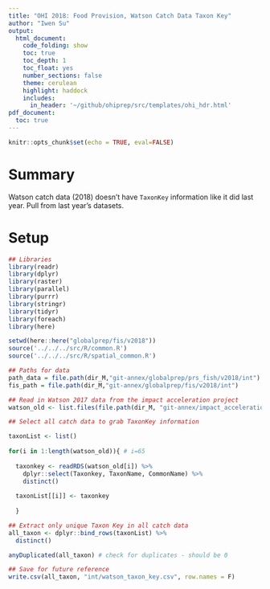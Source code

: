 ```yaml
---
title: "OHI 2018: Food Provision, Watson Catch Data Taxon Key"
author: "Iwen Su"
output: 
  html_document:
    code_folding: show
    toc: true
    toc_depth: 1
    toc_float: yes
    number_sections: false
    theme: cerulean
    highlight: haddock
    includes: 
      in_header: '~/github/ohiprep/src/templates/ohi_hdr.html'
pdf_document:
  toc: true
---
```


```r
knitr::opts_chunk$set(echo = TRUE, eval=FALSE)
```

# Summary

Watson catch data (2018) doesn't have `TaxonKey` information like it did last year. Pull from last year's datasets.

# Setup

```r

## Libraries
library(readr)
library(dplyr)
library(raster)
library(parallel)
library(purrr)
library(stringr)
library(tidyr)
library(foreach)
library(here)

setwd(here::here("globalprep/fis/v2018"))
source('../../../src/R/common.R')
source('../../../src/R/spatial_common.R')

## Paths for data
path_data = file.path(dir_M,"git-annex/globalprep/prs_fish/v2018/int")
fis_path = file.path(dir_M,"git-annex/globalprep/fis/v2018/int")

```

```r

## Read in Watson 2017 data from the impact acceleration project
watson_old <- list.files(file.path(dir_M, "git-annex/impact_acceleration/stressors/comm_fish/int/catch_annual_data"), full.names = T)

## Select all catch data to grab TaxonKey information

taxonList <- list()
  
for(i in 1:length(watson_old)){ # i=65
  
  taxonkey <- readRDS(watson_old[i]) %>% 
    dplyr::select(Taxonkey, TaxonName, CommonName) %>%
    distinct()
  
  taxonList[[i]] <- taxonkey
  
  }

## Extract only unique Taxon Key in all catch data
all_taxon <- dplyr::bind_rows(taxonList) %>% 
  distinct()

anyDuplicated(all_taxon) # check for duplicates - should be 0

## Save for future reference
write.csv(all_taxon, "int/watson_taxon_key.csv", row.names = F)

```

